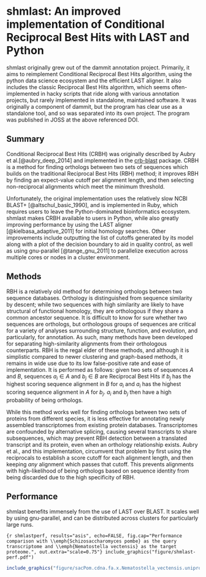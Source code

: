 # shmlast: An improved implementation of Conditional Reciprocal Best Hits with LAST and Python {#ref-shmlast}

\chaptermark {shmlast}

\begin{sizepar}{16}{24}
\begin{description}

\item[Chapter Authors]
Camille Scott

\item[DOI]
\url{https://doi.org/10.21105/joss.00142}

\end{description}
\end{sizepar}

shmlast originally grew out of the dammit annotation project.
Primarily, it aims to reimplement Conditional Reciprocal Best Hits algorithm, using the python data science ecosystem and the efficient LAST aligner.
It also includes the classic Reciprocal Best Hits algorithm, which seems often-implemented in hacky scripts that ride along with various annotation projects, but rarely implemented in standalone, maintained software.
It was originally a component of dammit, but the program has clear use as a standalone tool, and so was separated into its own project.
The program was published in JOSS at the above referenced DOI.

## Summary

Conditional Reciprocal Best Hits (CRBH) was originally described by Aubry et al.[@aubry_deep_2014] and
implemented in the [crb-blast](https://github.com/cboursnell/crb-blast) package. CRBH is a method
for finding orthologs between two sets of sequences which builds 
on the traditional Reciprocal Best Hits (RBH) method; it improves RBH by
finding an expect-value cutoff per alignment length, and then selecting non-reciprocal 
alignments which meet the minimum threshold.

Unfortunately, the original implementation uses the relatively slow NCBI BLAST+ 
[@altschul_basic_1990], and is implemented in Ruby, which requires users to leave 
the Python-dominated bioinformatics ecosystem. shmlast makes CRBH available to users in Python, while also greatly improving
performance by using the LAST aligner [@kielbasa_adaptive_2011] for initial homology searches.
Other improvements include outputting the list of cutoffs generated by its model along with a plot
of the decision boundary to aid in quality control, as well as using gnu-parallel [@tange_gnu_2011]
to parallelize execution across multiple cores or nodes in a cluster environment.

## Methods

RBH is a relatively old method for determining orthologs between two sequence databases. Orthology
is distinguished from sequence similarity by descent; while two sequences with high similarity are
likely to have structural of functional homology, they are orthologous if they
share a common ancestor sequence. It is difficult to know for sure whether two sequences are
orthologs, but orthologous groups of sequences are critical for a variety of analyses surrounding
structure, function, and evolution, and particularly, for annotation. As such, many methods have 
been developed for separating high-similarity alignments from their orthologous counterparts. RBH is the regal elder of these
methods, and although it is simplistic compared to newer clustering and graph-based methods, it
remains in wide use due to its low false-positive rate and ease of implementation. It is performed
as follows: given two sets of sequences $A$ and $B$, sequences $a_i \in A$ and $b_j \in B$ are
Reciprocal Best Hits if $b_j$ has the highest scoring sequence alignment in $B$ for $a_i$ and $a_i$
has the highest scoring sequence alignment in $A$ for $b_j$. $a_i$ and $b_j$ then have a high
probability of being orthologs.

While this method works well for finding orthologs between two sets of proteins from different
species, it is less effective for annotating newly assembled transcriptomes from existing protein databases.
Transcriptomes are confounded by alternative splicing, causing several transcripts to share
subsequences, which may prevent RBH detection between a translated transcript and its protein, even
when an orthology relationship exists. Aubry et al., and this implementation, circumvent that
problem by first using the reciprocals to establish a score cutoff for each alignment length, and
then keeping *any* alignment which passes that cutoff. This prevents alignments with
high-likelihood of being orthologs based on sequence identity from being discarded due to the high
specificity of RBH.

## Performance

shmlast benefits immensely from the use of LAST over BLAST. It scales well by using gnu-parallel,
and can be distributed across clusters for particularly large runs.

```{r shmlastperf, results="asis", echo=FALSE, fig.cap="Performance comparison with \\emph{Schizosaccharomyces pombe} as the query transcriptome and \\emph{Nematostella vectensis} as the target proteome.", out.extra="scale=0.75"}
include_graphics("figure/shmlast-perf.pdf")
```

```r
include_graphics("figure/sacPom.cdna.fa.x.Nematostella_vectensis.uniprot.pep.fa.crbl.model.plot.pdf")
```
